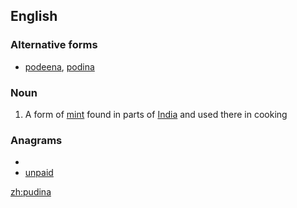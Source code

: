 ==English==

===Alternative forms===
*[[podeena]], [[podina]]

===Noun===
{{en-noun}}

# A form of [[mint]] found in parts of [[India]] and used there in cooking

===Anagrams===
* {{alphagram|adinpu}}
* [[unpaid#English|unpaid]]

[[zh:pudina]]